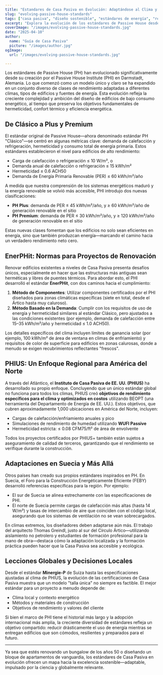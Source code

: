 ```yaml
---
title: "Estandares de Casa Pasiva en Evolución: Adaptándose al Clima y al Contexto"
slug: "evolving-passive-house-standards"
tags: ["casa pasiva", "diseño sostenible", "estándares de energía", "renovaciones"]
excerpt: "Explora la evolución de los estándares de Passive House desde el modelo original 'Clásico' hasta certificaciones específicas para el clima como PHIUS y EnerPHit, reflejando una creciente necesidad de flexibilidad y aplicabilidad global."
coverImage: "/images/evolving-passive-house-standards.jpg"
date: "2025-04-10"
author:
  name: "Guía de Casa Pasiva"
  picture: "/images/author.jpg"
ogImage:
  url: "/images/evolving-passive-house-standards.jpg"

---
```

Los estándares de Passive House (PH) han evolucionado significativamente desde su creación por el Passive House Institute (PHI) en Darmstadt, Alemania. Lo que comenzó como un modelo único y claro se ha expandido en un conjunto diverso de clases de rendimiento adaptadas a diferentes climas, tipos de edificios y fuentes de energía. Esta evolución refleja la creciente complejidad y ambición del diseño de edificios de bajo consumo energético, al tiempo que preserva los objetivos fundamentales de hermeticidad, confort térmico y eficiencia energética.

## De Clásico a Plus y Premium

El estándar original de Passive House—ahora denominado estándar PH "Clásico"—se centró en algunas métricas clave: demanda de calefacción y refrigeración, hermeticidad y consumo total de energía primaria. Estos estándares establecieron el nivel para edificios de alto rendimiento:

- Carga de calefacción o refrigeración ≤ 10 W/m², o
- Demanda anual de calefacción o refrigeración ≤ 15 kWh/m²
- Hermeticidad ≤ 0.6 ACH50
- Demanda de Energía Primaria Renovable (PER) ≤ 60 kWh/m²/año

A medida que nuestra comprensión de los sistemas energéticos maduró y la energía renovable se volvió más accesible, PHI introdujo dos nuevas clasificaciones:

- **PH Plus**: demanda de PER ≤ 45 kWh/m²/año, y ≥ 60 kWh/m²/año de generación renovable en el sitio
- **PH Premium**: demanda de PER ≤ 30 kWh/m²/año, y ≥ 120 kWh/m²/año de generación renovable en el sitio

Estas nuevas clases fomentan que los edificios no solo sean eficientes en energía, sino que también produzcan energía—marcando el camino hacia un verdadero rendimiento neto cero.
## EnerPHit: Normas para Proyectos de Renovación

Renovar edificios existentes a niveles de Casa Pasiva presenta desafíos únicos, especialmente en hacer que las estructuras más antiguas sean herméticas y libres de puentes térmicos. Para abordar esto, el PHI desarrolló el estándar **EnerPHit**, con dos caminos hacia el cumplimiento:

1. **Método de Componentes**: Utilizar componentes certificados por el PHI diseñados para zonas climáticas específicas (siete en total, desde el Ártico hasta muy caluroso).
2. **Método Basado en la Demanda**: Cumplir con los requisitos de uso de energía y hermeticidad similares al estándar Clásico, pero ajustados a las condiciones existentes (por ejemplo, demanda de calefacción entre 15–35 kWh/m²/año y hermeticidad ≤ 1.0 ACH50).

Los detalles específicos del clima incluyen límites de ganancia solar (por ejemplo, 100 kWh/m² de área de ventana en climas de enfriamiento) y requisitos de color de superficie para edificios en zonas calurosas, donde a menudo se exigen recubrimientos reflectantes "frescos".

## PHIUS: Un Enfoque Regional para América del Norte

A través del Atlántico, el **Instituto de Casa Pasiva de EE. UU. (PHIUS)** ha desarrollado su propio enfoque. Concluyendo que un único estándar global no funciona para todos los climas, PHIUS creó **objetivos de rendimiento específicos para el clima y optimizados en costos** utilizando BEOPT (una herramienta del Departamento de Energía de EE. UU.). Estos objetivos, que cubren aproximadamente 1,000 ubicaciones en América del Norte, incluyen:

- Cargas de calefacción/enfriamiento anuales y pico
- Simulaciones de rendimiento de humedad utilizando **WUFI Passive**
- Hermeticidad estricta: ≤ 0.08 CFM75/ft² de área de envolvente

Todos los proyectos certificados por PHIUS+ también están sujetos a aseguramiento de calidad de terceros, garantizando que el rendimiento se verifique durante la construcción.
## Adaptaciones en Suecia y Más Allá

Otros países han creado sus propios estándares inspirados en PH. En Suecia, el Foro para la Construcción Energéticamente Eficiente (FEBY) desarrolló referencias específicas para la región. Por ejemplo:

- El sur de Suecia se alinea estrechamente con las especificaciones de PHI.
- El norte de Suecia permite cargas de calefacción más altas (hasta 14 W/m²) y tasas de intercambio de aire que coinciden con el código local, asegurando que los sistemas de ventilación no se vean sobrecargados.

En climas extremos, los diseñadores deben adaptarse aún más. El trabajo del arquitecto Thomas Greindl, justo al sur del Círculo Ártico—utilizando aislamiento no petrolero y estudiantes de formación profesional para la mano de obra—destaca cómo la adaptación localizada y la formación práctica pueden hacer que la Casa Pasiva sea accesible y ecológica.

## Lecciones Globales y Decisiones Locales

Desde el estándar **Minergie-P** de Suiza hasta las especificaciones ajustadas al clima de PHIUS, la evolución de las certificaciones de Casa Pasiva muestra que un modelo "talla única" no siempre es factible. El mejor estándar para un proyecto a menudo depende de:

- Clima local y contexto energético
- Métodos y materiales de construcción
- Objetivos de rendimiento y valores del cliente

Si bien el marco de PHI tiene el historial más largo y la adopción internacional más amplia, la creciente diversidad de estándares refleja un objetivo compartido: reducir drásticamente el uso de energía mientras se entregan edificios que son cómodos, resilientes y preparados para el futuro.

---

Ya sea que estés renovando un bungalow de los años 50 o diseñando un bloque de apartamentos de vanguardia, los estándares de Casa Pasiva en evolución ofrecen un mapa hacia la excelencia sostenible—adaptable, impulsado por la ciencia y globalmente relevante.
